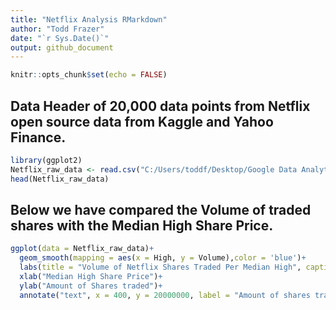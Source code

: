 ```yaml
---
title: "Netflix Analysis RMarkdown"
author: "Todd Frazer"
date: "`r Sys.Date()`"
output: github_document
---
```


```r
knitr::opts_chunk$set(echo = FALSE)
```

## Data Header of 20,000 data points from Netflix open source data from Kaggle and Yahoo Finance. 

```r
library(ggplot2)
Netflix_raw_data <- read.csv("C:/Users/toddf/Desktop/Google Data Analytics/Netflix_Data_Analysis/Netflix_raw_data.csv")
head(Netflix_raw_data)

```

## Below we have compared the Volume of traded shares with the Median High Share Price.

```r
ggplot(data = Netflix_raw_data)+
  geom_smooth(mapping = aes(x = High, y = Volume),color = 'blue')+
  labs(title = "Volume of Netflix Shares Traded Per Median High", caption = "Data collected through Yahoo Finance and Kaggle open source data. Visualized by Todd Frazer")+
  xlab("Median High Share Price")+
  ylab("Amount of Shares traded")+
  annotate("text", x = 400, y = 20000000, label = "Amount of shares traded decreased significantly as price increased.", color = 'red', fontface = 'bold')
```

